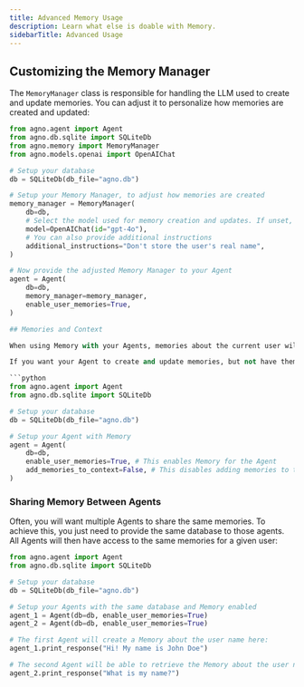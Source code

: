 ```yaml
---
title: Advanced Memory Usage
description: Learn what else is doable with Memory.
sidebarTitle: Advanced Usage
---
```


## Customizing the Memory Manager

The `MemoryManager` class is responsible for handling the LLM used to create and update memories.
You can adjust it to personalize how memories are created and updated:

```python
from agno.agent import Agent
from agno.db.sqlite import SQLiteDb
from agno.memory import MemoryManager
from agno.models.openai import OpenAIChat

# Setup your database
db = SQLiteDb(db_file="agno.db")

# Setup your Memory Manager, to adjust how memories are created
memory_manager = MemoryManager(
    db=db,
    # Select the model used for memory creation and updates. If unset, the default model of the Agent is used.
    model=OpenAIChat(id="gpt-4o"),
    # You can also provide additional instructions
    additional_instructions="Don't store the user's real name",
)

# Now provide the adjusted Memory Manager to your Agent
agent = Agent(
    db=db,
    memory_manager=memory_manager,
    enable_user_memories=True,
)

## Memories and Context

When using Memory with your Agents, memories about the current user will be added to the context by default, for the LLM to consider them.

If you want your Agent to create and update memories, but not have them added to the context of each request to the LLM, you can use the `add_memories_to_context` flag:

```python
from agno.agent import Agent
from agno.db.sqlite import SQLiteDb

# Setup your database
db = SQLiteDb(db_file="agno.db")

# Setup your Agent with Memory
agent = Agent(
    db=db,
    enable_user_memories=True, # This enables Memory for the Agent
    add_memories_to_context=False, # This disables adding memories to the context
)
```

### Sharing Memory Between Agents

Often, you will want multiple Agents to share the same memories.
To achieve this, you just need to provide the same database to those agents.
All Agents will then have access to the same memories for a given user:

```python
from agno.agent import Agent
from agno.db.sqlite import SQLiteDb

# Setup your database
db = SQLiteDb(db_file="agno.db")

# Setup your Agents with the same database and Memory enabled
agent_1 = Agent(db=db, enable_user_memories=True)
agent_2 = Agent(db=db, enable_user_memories=True)

# The first Agent will create a Memory about the user name here:
agent_1.print_response("Hi! My name is John Doe")

# The second Agent will be able to retrieve the Memory about the user name here:
agent_2.print_response("What is my name?")
```

